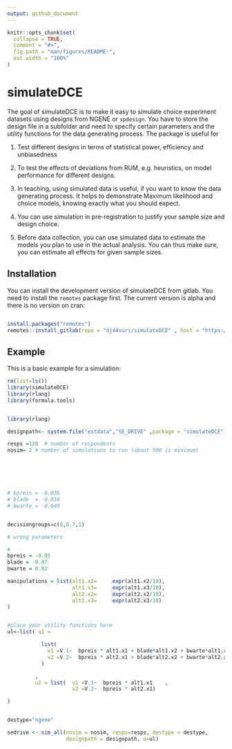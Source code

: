 ```yaml
---
output: github_document
---
```


<!-- README.md is generated from README.Rmd. Please edit that file -->

```r
knitr::opts_chunk$set(
  collapse = TRUE,
  comment = "#>",
  fig.path = "man/figures/README-",
  out.width = "100%"
)
```

# simulateDCE

<!-- badges: start -->

<!-- badges: end -->

The goal of simulateDCE is to make it easy to simulate choice experiment datasets using designs from NGENE or `spdesign`. You have to store the design file in a subfolder and need to specify certain parameters and the utility functions for the data generating process. The package is useful for

1.  Test different designs in terms of statistical power, efficiency and unbiasedness

2.  To test the effects of deviations from RUM, e.g. heuristics, on model performance for different designs.

3.  In teaching, using simulated data is useful, if you want to know the data generating process. It helps to demonstrate Maximum likelihood and choice models, knowing exactly what you should expect.

4.  You can use simulation in pre-registration to justify your sample size and design choice.

5.  Before data collection, you can use simulated data to estimate the models you plan to use in the actual analysis. You can thus make sure, you can estimate all effects for given sample sizes.

## Installation

You can install the development version of simulateDCE from gitlab. You need to install the `remotes` package first. The current version is alpha and there is no version on cran:

``` r

install.packages("remotes")
remotes::install_gitlab(repo = "dj44vuri/simulateDCE" , host = "https://git.idiv.de")
```

## Example

This is a basic example for a simulation:

```r


rm(list=ls())
library(simulateDCE)
library(rlang)
library(formula.tools)


library(rlang)

designpath<- system.file("extdata","SE_DRIVE" ,package = "simulateDCE")

resps =120  # number of respondents
nosim= 2 # number of simulations to run (about 500 is minimum)






# bpreis = -0.036
# blade  = -0.034
# bwarte = -0.049


decisiongroups=c(0,0.7,1)

# wrong parameters

#
bpreis = -0.01
blade = -0.07
bwarte = 0.02

manipulations = list(alt1.x2=     expr(alt1.x2/10),
                     alt1.x3=     expr(alt1.x3/10),
                     alt2.x2=     expr(alt2.x2/10),
                     alt2.x3=     expr(alt2.x3/10)
)


#place your utility functions here
ul<-list( u1 =

           list(
             v1 =V.1~  bpreis * alt1.x1 + blade*alt1.x2 + bwarte*alt1.x3   ,
             v2 =V.2~  bpreis * alt2.x1 + blade*alt2.x2 + bwarte*alt2.x3
           )

         ,
         u2 = list(  v1 =V.1~  bpreis * alt1.x1    ,
                     v2 =V.2~  bpreis * alt2.x1)

)


destype="ngene"

sedrive <- sim_all(nosim = nosim, resps=resps, destype = destype,
                   designpath = designpath, u=ul)


```
